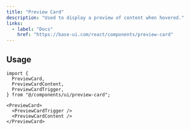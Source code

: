 ```yaml
---
title: "Preview Card"
description: "Used to display a preview of content when hovered."
links:
  - label: "Docs"
    href: "https://base-ui.com/react/components/preview-card"
---
```


<Preview name="preview-card-demo" />

## Usage

```tsx title="Imports"
import {
  PreviewCard,
  PreviewCardContent,
  PreviewCardTrigger,
} from "@/components/ui/preview-card";
```

```tsx title="Anatomy"
<PreviewCard>
  <PreviewCardTrigger />
  <PreviewCardContent />
</PreviewCard>
```

